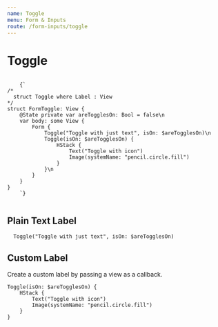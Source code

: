 ```yaml
---
name: Toggle
menu: Form & Inputs
route: /form-inputs/toggle
---
```



# Toggle

<ContentBlock imgName="Form-toggle.png">
  <code className="clike">
    {`
/* 
  struct Toggle<Label> where Label : View
*/
struct FormToggle: View {
    @State private var areTogglesOn: Bool = false\n
    var body: some View {
        Form {
            Toggle("Toggle with just text", isOn: $areTogglesOn)\n
            Toggle(isOn: $areTogglesOn) {
                HStack {
                    Text("Toggle with icon")
                    Image(systemName: "pencil.circle.fill")
                }
            }\n
        }
    }
}
    `}
  </code>
</ContentBlock>

## Plain Text Label
```clike 
  Toggle("Toggle with just text", isOn: $areTogglesOn)
```

## Custom Label 
Create a custom label by passing a view as a callback. 
```clike 
Toggle(isOn: $areTogglesOn) {
    HStack {
        Text("Toggle with icon")
        Image(systemName: "pencil.circle.fill")
    }
}
```